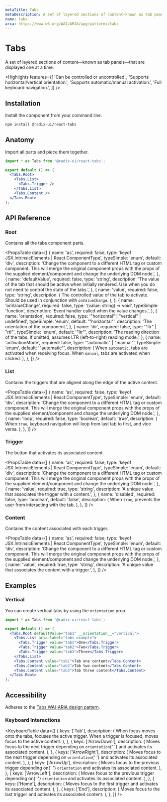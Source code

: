 ```yaml
---
metaTitle: Tabs
metaDescription: A set of layered sections of content—known as tab panels—that are displayed one at a time.
name: tabs
aria: https://www.w3.org/WAI/ARIA/apg/patterns/tabs
---
```


# Tabs

<Description>
  A set of layered sections of content—known as tab panels—that are displayed
  one at a time.
</Description>

<Highlights
  features={[
    'Can be controlled or uncontrolled.',
    'Supports horizontal/vertical orientation.',
    'Supports automatic/manual activation.',
    'Full keyboard navigation.',
  ]}
/>

## Installation

Install the component from your command line.

```bash
npm install @radix-ui/react-tabs
```

## Anatomy

Import all parts and piece them together.

```jsx
import * as Tabs from '@radix-ui/react-tabs';

export default () => (
  <Tabs.Root>
    <Tabs.List>
      <Tabs.Trigger />
    </Tabs.List>
    <Tabs.Content />
  </Tabs.Root>
);
```

## API Reference

### Root

Contains all the tabs component parts.

<PropsTable
  data={[
    {
      name: 'as',
      required: false,
      type: 'keyof JSX.IntrinsicElements | React.ComponentType<any>',
      typeSimple: 'enum',
      default: 'div',
      description:
        'Change the component to a different HTML tag or custom component. This will merge the original component props with the props of the supplied element/component and change the underlying DOM node.',
    },
    {
      name: 'defaultValue',
      required: false,
      type: 'string',
      description:
        'The value of the tab that should be active when initially rendered. Use when you do not need to control the state of the tabs.',
    },
    {
      name: 'value',
      required: false,
      type: 'string',
      description: (
        <span>
          The controlled value of the tab to activate. Should be used in
          conjunction with <Code>onValueChange</Code>.
        </span>
      ),
    },
    {
      name: 'onValueChange',
      required: false,
      type: '(value: string) => void',
      typeSimple: 'function',
      description: 'Event handler called when the value changes.',
    },
    {
      name: 'orientation',
      required: false,
      type: '"horizontal" | "vertical" | undefined',
      typeSimple: 'enum',
      default: '"horizontal"',
      description: 'The orientation of the component.',
    },
    {
      name: 'dir',
      required: false,
      type: '"ltr" | "rtl"',
      typeSimple: 'enum',
      default: '"ltr"',
      description:
        'The reading direction of the tabs. If omitted, assumes LTR (left-to-right) reading mode.',
    },
    {
      name: 'activationMode',
      required: false,
      type: '"automatic" | "manual"',
      typeSimple: 'enum',
      default: '"automatic"',
      description: (
        <span>
          When <Code>automatic</Code>, tabs are activated when receiving focus.
          When <Code>manual</Code>, tabs are activated when clicked.
        </span>
      ),
    },
  ]}
/>

### List

Contains the triggers that are aligned along the edge of the active content.

<PropsTable
  data={[
    {
      name: 'as',
      required: false,
      type: 'keyof JSX.IntrinsicElements | React.ComponentType<any>',
      typeSimple: 'enum',
      default: 'div',
      description:
        'Change the component to a different HTML tag or custom component. This will merge the original component props with the props of the supplied element/component and change the underlying DOM node.',
    },
    {
      name: 'loop',
      required: false,
      type: 'boolean',
      default: 'true',
      description: (
        <span>
          When <Code>true</Code>, keyboard navigation will loop from last tab to
          first, and vice versa.
        </span>
      ),
    },
  ]}
/>

### Trigger

The button that activates its associated content.

<PropsTable
  data={[
    {
      name: 'as',
      required: false,
      type: 'keyof JSX.IntrinsicElements | React.ComponentType<any>',
      typeSimple: 'enum',
      default: 'div',
      description:
        'Change the component to a different HTML tag or custom component. This will merge the original component props with the props of the supplied element/component and change the underlying DOM node.',
    },
    {
      name: 'value',
      required: true,
      type: 'string',
      description: 'A unique value that associates the trigger with a content.',
    },
    {
      name: 'disabled',
      required: false,
      type: 'boolean',
      default: 'false',
      description: (
        <span>
          When <Code>true</Code>, prevents the user from interacting with the
          tab.
        </span>
      ),
    },
  ]}
/>

### Content

Contains the content associated with each trigger.

<PropsTable
  data={[
    {
      name: 'as',
      required: false,
      type: 'keyof JSX.IntrinsicElements | React.ComponentType<any>',
      typeSimple: 'enum',
      default: 'div',
      description:
        'Change the component to a different HTML tag or custom component. This will merge the original component props with the props of the supplied element/component and change the underlying DOM node.',
    },
    {
      name: 'value',
      required: true,
      type: 'string',
      description: 'A unique value that associates the content with a trigger.',
    },
  ]}
/>

## Examples

### Vertical

You can create vertical tabs by using the `orientation` prop.

```jsx line=4
import * as Tabs from '@radix-ui/react-tabs';

export default () => (
  <Tabs.Root defaultValue="tab1" __orientation__="vertical">
    <Tabs.List aria-label="tabs example">
      <Tabs.Trigger value="tab1">One</Tabs.Trigger>
      <Tabs.Trigger value="tab2">Two</Tabs.Trigger>
      <Tabs.Trigger value="tab3">Three</Tabs.Trigger>
    </Tabs.List>
    <Tabs.Content value="tab1">Tab one content</Tabs.Content>
    <Tabs.Content value="tab2">Tab two content</Tabs.Content>
    <Tabs.Content value="tab3">Tab three content</Tabs.Content>
  </Tabs.Root>
);
```

## Accessibility

Adheres to the [Tabs WAI-ARIA design pattern](https://www.w3.org/WAI/ARIA/apg/patterns/tabs).

### Keyboard Interactions

<KeyboardTable
  data={[
    {
      keys: ['Tab'],
      description: (
        <span>
          When focus moves onto the tabs, focuses the active trigger. When a
          trigger is focused, moves focus to the active content.
        </span>
      ),
    },
    {
      keys: ['ArrowDown'],
      description: (
        <span>
          Moves focus to the next trigger depending on <Code>orientation</Code>{' '}
          and activates its associated content.
        </span>
      ),
    },
    {
      keys: ['ArrowRight'],
      description: (
        <span>
          Moves focus to the next trigger depending on <Code>orientation</Code>{' '}
          and activates its associated content.
        </span>
      ),
    },
    {
      keys: ['ArrowUp'],
      description: (
        <span>
          Moves focus to the previous trigger depending on{' '}
          <Code>orientation</Code> and activates its associated content.
        </span>
      ),
    },
    {
      keys: ['ArrowLeft'],
      description: (
        <span>
          Moves focus to the previous trigger depending on{' '}
          <Code>orientation</Code> and activates its associated content.
        </span>
      ),
    },
    {
      keys: ['Home'],
      description: (
        <span>
          Moves focus to the first trigger and activates its associated content.
        </span>
      ),
    },
    {
      keys: ['End'],
      description: (
        <span>
          Moves focus to the last trigger and activates its associated content.
        </span>
      ),
    },
  ]}
/>

